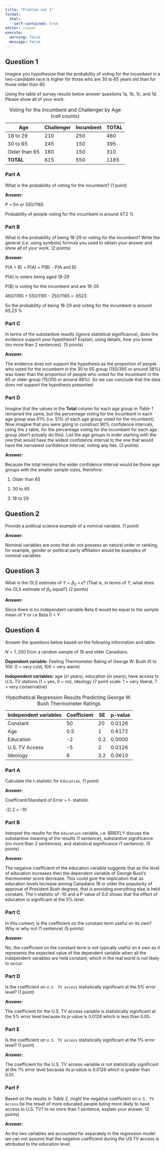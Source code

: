 ```yaml
---
title: "Problem set 1"
format: 
  html:
    self-contained: true
editor: visual
execute: 
  warning: false
  message: false
---
```


## Question 1

Imagine you hypothesize that the probability of voting for the incumbent in a two-candidate race is higher for those who are 30 to 65 years old than for those older than 65.

Using the table of survey results below answer questions 1a, 1b, 1c, and 1d. Please show all of your work.

| Age           | Challenger | Incumbent | TOTAL |
|---------------|------------|-----------|-------|
| 18 to 29      | 210        | 250       | 460   |
| 30 to 65      | 245        | 150       | 395   |
| Older than 65 | 160        | 150       | 310   |
| **TOTAL**     | 615        | 550       | 1165  |

: Voting for the Incumbent and Challenger by Age (cell counts)

### Part A

What is the probability of voting for the incumbent? (1 point)

**Answer**:

P = f/n or 550/1165

Probability of people voting for the incumbent is around 47.2 %

### Part B

What is the probability of being 18-29 or voting for the incumbent? Write the general (i.e. using symbols) formula you used to obtain your answer and show all of your work. (2 points)

**Answer:**

P(A + B) = P(A) + P(B) - P(A and B)

P(A) is voters being aged 18-29

P(B) is voting for the incumbent and are 18-29

460/1165 + 550/1165 - 250/1165 = .6523

So the probability of being 18-29 and voting for the incumbent is around 65.23 %

### Part C

In terms of the substantive results (ignore statistical significance), does the evidence support your hypothesis? Explain, using details, how you know (no more than 2 sentences). (5 points)

**Answer:**

The evidence does not support the hypothesis as the proportion of people who voted for the incumbent in the 30 to 65 group (150/395 or around 38%) was lower than the proportion of people who voted for the incumbent in the 65 or older group (15/310 or around 48%). So we can conclude that the data does not support the hypothesis presented.

### Part D

Imagine that the values in the **Total** column for each age group in *Table 1* remained the same, but the percentage voting for the incumbent in each age group was 51% (i.e. 51% of each age group voted for the incumbent). Now imagine that you were going to construct 90% confidence intervals, using the z table, for the percentage voting for the incumbent for each age group (don't actually do this). List the age groups in order starting with the one that would have the widest confidence interval to the one that would have the narrowest confidence interval, noting any ties. (3 points)

**Answer:**

Because the total remains the wider confidence interval would be those age groups with the smaller sample sizes, therefore:

1.  Older than 65

2.  30 to 65

3.  18 to 29

## Question 2

Provide a political science example of a nominal variable. (1 point)

**Answer:**

Nominal variables are ones that do not possess an natural order or ranking, for example, gender or political party affiliation would be examples of nominal variables

## Question 3

What is the OLS estimate of $Y = \beta_0 + \epsilon$? (That is, in terms of $Y$, what does the OLS estimate of $\beta_0$ equal?) (2 points)

**Answer:**

Since there is no independent variable Beta 0 would be equal to the sample mean of Y or i.e Beta 0 = Y

## Question 4

Answer the questions below based on the following information and table.

$N = 1,200$ from a random sample of 18 and older Canadians.

**Dependent variable:** Feeling Thermometer Rating of George W. Bush (0 to 100: 0 = very cold, 100 = very warm)

**Independent variables:** age (in years), education (in years), have access to U.S. TV stations (1 = yes, 0 = no), ideology (7 point scale: 1 = very liberal, 7 = very conservative)

| Independent variables | Coefficient | SE  | p-value |
|-----------------------|-------------|-----|---------|
| Constant              | 50          | 20  | 0.0126  |
| Age                   | 0.5         | 1   | 0.6172  |
| Education             | -2          | 0.2 | 0.0000  |
| U.S. TV Access        | -5          | 2   | 0.0126  |
| Ideology              | 6           | 3.2 | 0.0610  |

: Hypothetical Regression Results Predicting George W. Bush Thermometer Ratings

### Part A

Calculate the t-statistic for `Education`. (1 point)

**Answer:**

Coefficent/Standard of Error = t- statistic

-2/.2 = -10

### Part B

Interpret the results for the `Education` variable, i.e. BRIEFLY discuss the substantive meaning of the results (1 sentence), substantive significance (no more than 2 sentences), and statistical significance (1 sentence). (5 points)

**Answer:**

The negative coefficient of the education variable suggests that as the level of education increases then the dependent variable of George Bush's thermometer score decrease. This could give the implication that as education levels increase among Canadians 18 or older the popularity of approval of President Bush degrees, that is providing everything else is held constant. The t-statistic of -10 and a P value of 0.0 shows that the effect of education is significant at the 5% level.

### Part C

In this context, is the coefficient on the constant term useful on its own? Why or why not (1 sentence) (5 points)

**Answer:**

No, the coefficient on the constant term is not typically useful on it own as it represents the expected value of the dependent variable when all the independent variables are held constant, which in the real world is not likely to occur.

### Part D

Is the coefficient on `U.S. TV access` statistically significant at the 5% error level? (1 point)

**Answer:**

The coefficient for the U.S. TV access variable is statistically significant at the 5% error level because its p-value is 0.0126 which is less than 0.05.

### Part E

Is the coefficient on `U.S. TV access` statistically significant at the 1% error level? (1 point)

**Answer:**

The coefficient for the U.S. TV access variable is not statistically significant at the 1% error level because its p-value is 0.0126 which is greater than 0.01.

### Part F

Based on the results in *Table 2*, might the negative coefficient on `U.S. TV Access` be the result of more educated people being more likely to have access to U.S. TV? In no more than 1 sentence, explain your answer. (3 points)

**Answer:**

As the two variables are accounted for separately in the regression model we can not assume that the negative coefficient during the US TV access is attributed to the education level.
